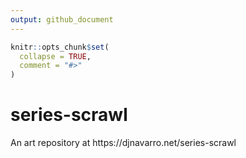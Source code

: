 ```yaml
---
output: github_document
---
```


<!-- README.md is generated from README.Rmd. Please edit that file -->

```r
knitr::opts_chunk$set(
  collapse = TRUE,
  comment = "#>"
)
```

# series-scrawl

<!-- badges: start -->
<!-- badges: end -->

An art repository at https://djnavarro.net/series-scrawl
